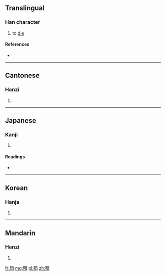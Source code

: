 ==Translingual==

===Han character===
{{Han char|rn=78|rad=歹|as=05|sn=9|four=1721<sub>0</sub>|canj=一弓月一 (MNBM)}}

# to [[die]]

====References====
* {{Han ref|kx=0579.340|dkj=16408|dj=0971.370|hdz=21383.160|uh=6B82|ud=27522|bh=CF65|bd=53093}}

----

==Cantonese==

===Hanzi===
{{yue-hanzi|jyut=|y=chou4}}

# {{defn|Cantonese|sort=歹05}}

----

==Japanese==

===Kanji===
{{ja-kanji|grade=|rs=歹05}}

# {{defn|Japanese|sort=歹05}}

====Readings====
* {{ja-readings|on=[[そ]] (so), [[ぞ]] (zo)|kun=[[しぬ]] (shinu)}}

----

==Korean==

===Hanja===
{{ko-hanja|hangeul=조|eumhun=|rv=jo|mr=cho|y=co}}

# {{defn|Korean|sort=歹05}}

----

==Mandarin==

===Hanzi===
{{cmn-hanzi|pin=[[bì]] ([[bi4]]), [[cú]] ([[cu2]])|wg=pi<sup>4</sup>, ts'u<sup>2</sup>}}

# {{defn|Mandarin|sort=歹05}}

[[fr:殂]]
[[mg:殂]]
[[pl:殂]]
[[zh:殂]]